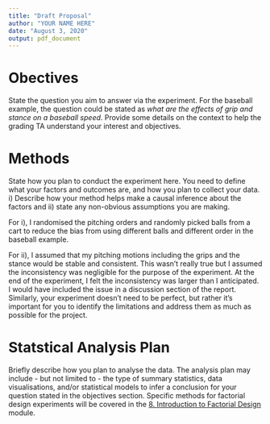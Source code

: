```yaml
---
title: "Draft Proposal"
author: "YOUR NAME HERE"
date: "August 3, 2020"
output: pdf_document
---
```


# Obectives

State the question you aim to answer via the experiment. For the baseball example, the question could be stated as _what are the effects of grip and stance on a baseball speed_. Provide some details on the context to help the grading TA understand your interest and objectives.

# Methods

State how you plan to conduct the experiment here. You need to define what your factors and outcomes are, and how you plan to collect your data. i) Describe how your method helps make a causal inference about the factors  and ii) state any non-obvious assumptions you are making. 

For i), I randomised the pitching orders and randomly picked balls from a cart to reduce the bias from using different balls and different order in the baseball example.

For ii), I assumed that my pitching motions including the grips and the stance would be stable and consistent. This wasn't really true but I assumed the inconsistency was negligible for the purpose of the experiment. At the end of the experiment, I felt the inconsistency was larger than I anticipated. I would have included the issue in a discussion section of the report. Similarly, your experiment doesn't need to be perfect, but rather it's important for you to identify the limitations and address them as much as possible for the project.

# Statstical Analysis Plan

Briefly describe how you plan to analyse the data. The analysis plan may include - but not limited to - the type of summary statistics, data visualisations, and/or statistical models to infer a conclusion for your question stated in the objectives section. Specific methods for factorial design experiments will be covered in the [8. Introduction to Factorial Design](https://mjmoon.gitlab.io/sta305/modules/08-introduction-to-factorial-designs/) module. 


